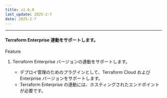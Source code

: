 ```yaml
---
title: v1.6.0
last_update: 2025-2-7
date: 2025-2-7
---
```



<hr />

#### Terraform Enterprise 連動をサポートします。

<div className={styles.releaseWrap} >
<div className={styles.tag} data-type="feature">
    Feature
</div>

1. Terraform Enterprise バージョンの連動をサポートします。

    - デプロイ管理のためのプラグインとして、Terraform Cloud および Enterprise バージョンをサポートします。
    - Terraform Enterprise の連動には、ホスティングされたエンドポイントが必要です。

</div>
<br/>
